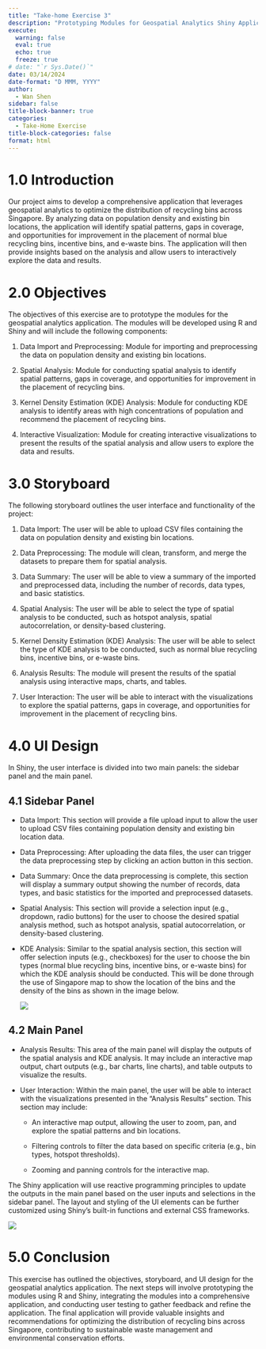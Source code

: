 ```yaml
---
title: "Take-home Exercise 3"
description: "Prototyping Modules for Geospatial Analytics Shiny Application"
execute: 
  warning: false
  eval: true
  echo: true
  freeze: true
# date: "`r Sys.Date()`"
date: 03/14/2024
date-format: "D MMM, YYYY" 
author: 
  - Wan Shen
sidebar: false
title-block-banner: true
categories:
  - Take-Home Exercise
title-block-categories: false
format: html 
---
```


# 1.0 Introduction

Our project aims to develop a comprehensive application that leverages geospatial analytics to optimize the distribution of recycling bins across Singapore. By analyzing data on population density and existing bin locations, the application will identify spatial patterns, gaps in coverage, and opportunities for improvement in the placement of normal blue recycling bins, incentive bins, and e-waste bins. The application will then provide insights based on the analysis and allow users to interactively explore the data and results.

# 2.0 Objectives

The objectives of this exercise are to prototype the modules for the geospatial analytics application. The modules will be developed using R and Shiny and will include the following components:

1.  Data Import and Preprocessing: Module for importing and preprocessing the data on population density and existing bin locations.

2.  Spatial Analysis: Module for conducting spatial analysis to identify spatial patterns, gaps in coverage, and opportunities for improvement in the placement of recycling bins.

3.  Kernel Density Estimation (KDE) Analysis: Module for conducting KDE analysis to identify areas with high concentrations of population and recommend the placement of recycling bins.

4.  Interactive Visualization: Module for creating interactive visualizations to present the results of the spatial analysis and allow users to explore the data and results.

# 3.0 Storyboard

The following storyboard outlines the user interface and functionality of the project:

1.  Data Import: The user will be able to upload CSV files containing the data on population density and existing bin locations.

2.  Data Preprocessing: The module will clean, transform, and merge the datasets to prepare them for spatial analysis.

3.  Data Summary: The user will be able to view a summary of the imported and preprocessed data, including the number of records, data types, and basic statistics.

4.  Spatial Analysis: The user will be able to select the type of spatial analysis to be conducted, such as hotspot analysis, spatial autocorrelation, or density-based clustering.

5.  Kernel Density Estimation (KDE) Analysis: The user will be able to select the type of KDE analysis to be conducted, such as normal blue recycling bins, incentive bins, or e-waste bins.

6.  Analysis Results: The module will present the results of the spatial analysis using interactive maps, charts, and tables.

7.  User Interaction: The user will be able to interact with the visualizations to explore the spatial patterns, gaps in coverage, and opportunities for improvement in the placement of recycling bins.

# 4.0 UI Design

In Shiny, the user interface is divided into two main panels: the sidebar panel and the main panel.

## 4.1 Sidebar Panel

-   Data Import: This section will provide a file upload input to allow the user to upload CSV files containing population density and existing bin location data.

-   Data Preprocessing: After uploading the data files, the user can trigger the data preprocessing step by clicking an action button in this section.

-   Data Summary: Once the data preprocessing is complete, this section will display a summary output showing the number of records, data types, and basic statistics for the imported and preprocessed datasets.

-   Spatial Analysis: This section will provide a selection input (e.g., dropdown, radio buttons) for the user to choose the desired spatial analysis method, such as hotspot analysis, spatial autocorrelation, or density-based clustering.

-   KDE Analysis: Similar to the spatial analysis section, this section will offer selection inputs (e.g., checkboxes) for the user to choose the bin types (normal blue recycling bins, incentive bins, or e-waste bins) for which the KDE analysis should be conducted. This will be done through the use of Singapore map to show the location of the bins and the density of the bins as shown in the image below.

    ![](/img/Screenshot%202024-03-16%20183802.png)

## 4.2 Main Panel

-   Analysis Results: This area of the main panel will display the outputs of the spatial analysis and KDE analysis. It may include an interactive map output, chart outputs (e.g., bar charts, line charts), and table outputs to visualize the results.

-   User Interaction: Within the main panel, the user will be able to interact with the visualizations presented in the "Analysis Results" section. This section may include:

    <div>

    -   An interactive map output, allowing the user to zoom, pan, and explore the spatial patterns and bin locations.

    </div>

    <div>

    -   Filtering controls to filter the data based on specific criteria (e.g., bin types, hotspot thresholds).

    </div>

    <div>

    -   Zooming and panning controls for the interactive map.

    </div>

The Shiny application will use reactive programming principles to update the outputs in the main panel based on the user inputs and selections in the sidebar panel. The layout and styling of the UI elements can be further customized using Shiny's built-in functions and external CSS frameworks.

![](/img/8jg6yz.jpg)

# 5.0 Conclusion

This exercise has outlined the objectives, storyboard, and UI design for the geospatial analytics application. The next steps will involve prototyping the modules using R and Shiny, integrating the modules into a comprehensive application, and conducting user testing to gather feedback and refine the application. The final application will provide valuable insights and recommendations for optimizing the distribution of recycling bins across Singapore, contributing to sustainable waste management and environmental conservation efforts.
